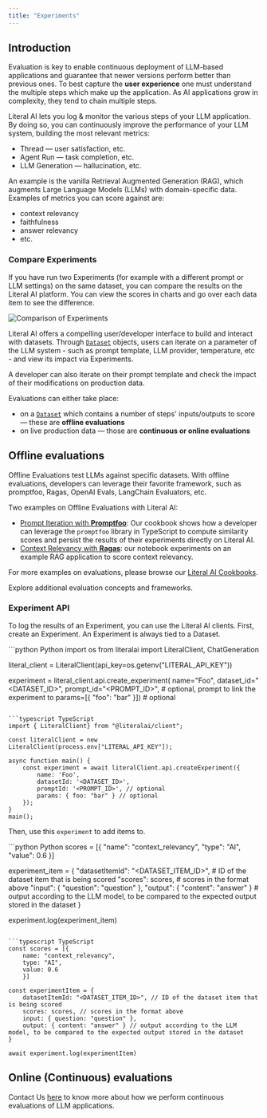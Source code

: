 ```yaml
---
title: "Experiments"
---
```


## Introduction

Evaluation is key to enable continuous deployment of LLM-based applications and guarantee that newer
versions perform better than previous ones. To best capture the **user experience** one must understand the
multiple steps which make up the application. As AI applications grow in complexity, they tend to chain 
multiple steps.

Literal AI lets you log & monitor the various steps of your LLM application. By doing so, you can continuously improve the performance of your LLM system, building the most relevant metrics:
- Thread &mdash; user satisfaction, etc.
- Agent Run &mdash; task completion, etc.
- LLM Generation &mdash; hallucination, etc.

An example is the vanilla Retrieval Augmented Generation (RAG), which augments Large Language Models
(LLMs) with domain-specific data. Examples of metrics you can score against are:
- context relevancy
- faithfulness
- answer relevancy
- etc.

### Compare Experiments

If you have run two Experiments (for example with a different prompt or LLM settings) on the same dataset, you can compare the results on the Literal AI platform. You can view the scores in charts and go over each data item to see the difference. 

<Frame caption="Comparison of Experiments">
  <img
    src="/images/context-relevancy.png"
    alt="Comparison of Experiments"
  />
</Frame>

Literal AI offers a compelling user/developer interface to build and interact with datasets.
Through [`Dataset`](/concepts/evaluation/dataset) objects, users can iterate on a parameter of the LLM system - such as prompt template, LLM provider, temperature, etc - and view its impact via Experiments. 

A developer can also iterate on their prompt template and check the impact of their
modifications on production data. 

Evaluations can either take place:
- on a [`Dataset`](/concepts/evaluation/dataset) which contains a number of steps' inputs/outputs to score &mdash; these are **offline evaluations**
- on live production data &mdash; those are **continuous or online evaluations**


## Offline evaluations

Offline Evaluations test LLMs against specific datasets. With offline evaluations, developers can leverage their favorite framework, such as
promptfoo, Ragas, OpenAI Evals, LangChain Evaluators, etc.

Two examples on Offline Evaluations with Literal AI: 
- [Prompt Iteration with **Promptfoo**](https://github.com/Chainlit/literal-cookbook/tree/main/typescript/prompt-iteration-promptfoo):
Our cookbook shows how a developer can leverage the `promptfoo` library in TypeScript to
compute similarity scores and persist the results of their experiments directly on Literal AI. 
- [Context Relevancy with **Ragas**](https://github.com/Chainlit/literal-cookbook/blob/main/python/context-relevancy-ragas/Context%20relevancy%20with%20Ragas.ipynb): our notebook experiments on an example RAG
application to score context relevancy.

For more examples on evaluations, please browse our [Literal AI Cookbooks](https://github.com/Chainlit/literal-cookbook).

<Card title="Evaluation - Literal AI Cookbooks" icon="github" href="https://github.com/Chainlit/literal-cookbook">
Explore additional evaluation concepts and frameworks.
</Card>

### Experiment API

To log the results of an Experiment, you can use the Literal AI clients. First, create an Experiment. An Experiment is always tied to a Dataset. 

<CodeGroup>
```python Python
import os
from literalai import LiteralClient, ChatGeneration

literal_client = LiteralClient(api_key=os.getenv("LITERAL_API_KEY"))

experiment = literal_client.api.create_experiment(
    name="Foo",
    dataset_id="<DATASET_ID>",
    prompt_id="<PROMPT_ID>", # optional, prompt to link the experiment to
    params=[{ "foo": "bar" }]) # optional
```

```typescript TypeScript
import { LiteralClient} from "@literalai/client";

const literalClient = new LiteralClient(process.env["LITERAL_API_KEY"]);

async function main() {
    const experiment = await literalClient.api.createExperiment({
        name: 'Foo',
        datasetId: '<DATASET_ID>',
        promptId: '<PROMPT_ID>', // optional
        params: { foo: "bar" } // optional
    });
}
main();
```
</CodeGroup>

Then, use this `experiment` to add items to.

<CodeGroup>
```python Python
scores = [{ 
    "name": "context_relevancy",
    "type": "AI",
    "value": 0.6
    }]

experiment_item = {
    "datasetItemId": "<DATASET_ITEM_ID>", # ID of the dataset item that is being scored
    "scores": scores, # scores in the format above
    "input": { "question": "question" },
    "output": { "content": "answer" } # output according to the LLM model, to be compared to the expected output stored in the dataset
}

experiment.log(experiment_item)
```

```typescript TypeScript
const scores = [{ 
    name: "context_relevancy",
    type: "AI",
    value: 0.6
    }]

const experimentItem = {
    datasetItemId: "<DATASET_ITEM_ID>", // ID of the dataset item that is being scored
    scores: scores, // scores in the format above
    input: { question: "question" },
    output: { content: "answer" } // output according to the LLM model, to be compared to the expected output stored in the dataset
}

await experiment.log(experimentItem)
```
</CodeGroup>


## Online (Continuous) evaluations

Contact Us [here](https://cal.com/dan-constantini/15min) to know more about how we perform continuous
evaluations of LLM applications.